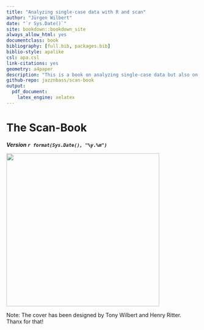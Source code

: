 ```yaml
---
title: "Analyzing single-case data with R and scan"
author: "Jürgen Wilbert"
date: "`r Sys.Date()`"
site: bookdown::bookdown_site
always_allow_html: yes
documentclass: book
bibliography: [full.bib, packages.bib]
biblio-style: apalike
csl: apa.csl
link-citations: yes
geometry: a4paper
description: "This is a book on analyzing single-case data but also on how to do this using the R package **scan**"
github-repo: jazznbass/scan-book
output: 
  pdf_document: 
    latex_engine: xelatex
---
```


# The Scan-Book {.unnumbered}
 
***Version `r format(Sys.Date(), "%y.%m")` ***

![](images/cover.png){width="400px"}

Note: The cover has been designed by Tony Wilbert and Henry Ritter. \
Thanx for that!
